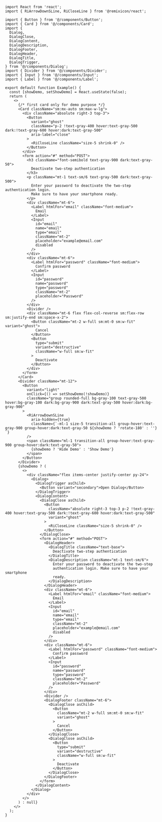 ````tsx
import React from 'react';
import { RiArrowDownSLine, RiCloseLine } from '@remixicon/react';

import { Button } from '@/components/Button';
import { Card } from '@/components/Card';
import {
  Dialog,
  DialogClose,
  DialogContent,
  DialogDescription,
  DialogFooter,
  DialogHeader,
  DialogTitle,
  DialogTrigger,
} from '@/components/Dialog';
import { Divider } from '@/components/Divider';
import { Input } from '@/components/Input';
import { Label } from '@/components/Label';

export default function Example() {
  const [showDemo, setShowDemo] = React.useState(false);
  return (
    <>
      {/* first card only for demo purpose */}
      <Card className="sm:mx-auto sm:max-w-lg">
        <div className="absolute right-3 top-3">
          <Button
            variant="ghost"
            className="p-2 !text-gray-400 hover:text-gray-500 dark:!text-gray-600 hover:dark:text-gray-500"
            aria-label="close"
          >
            <RiCloseLine className="size-5 shrink-0" />
          </Button>
        </div>
        <form action="#" method="POST">
          <h3 className="font-semibold text-gray-900 dark:text-gray-50">
            Deactivate two-step authentication
          </h3>
          <p className="mt-1 text-sm/6 text-gray-500 dark:text-gray-500">
            Enter your password to deactivate the two-step authentication login.
            Make sure to have your smartphone ready.
          </p>
          <div className="mt-6">
            <Label htmlFor="email" className="font-medium">
              Email
            </Label>
            <Input
              id="email"
              name="email"
              type="email"
              className="mt-2"
              placeholder="example@email.com"
              disabled
            />
          </div>
          <div className="mt-6">
            <Label htmlFor="password" className="font-medium">
              Confirm password
            </Label>
            <Input
              id="password"
              name="password"
              type="password"
              className="mt-2"
              placeholder="Password"
            />
          </div>
          <Divider />
          <div className="mt-6 flex flex-col-reverse sm:flex-row sm:justify-end sm:space-x-2">
            <Button className="mt-2 w-full sm:mt-0 sm:w-fit" variant="ghost">
              Cancel
            </Button>
            <Button
              type="submit"
              variant="destructive"
              className="w-full sm:w-fit"
            >
              Deactivate
            </Button>
          </div>
        </form>
      </Card>
      <Divider className="mt-12">
        <Button
          variant="light"
          onClick={() => setShowDemo(!showDemo)}
          className="group rounded-full bg-gray-100 text-gray-500 hover:bg-gray-100 dark:bg-gray-900 dark:text-gray-500 hover:dark:bg-gray-900"
        >
          <RiArrowDownSLine
            aria-hidden={true}
            className={`-ml-1 size-5 transition-all group-hover:text-gray-900 group-hover:dark:text-gray-50 ${showDemo ? 'rotate-180' : ''} `}
          />
          <span className="ml-1 transition-all group-hover:text-gray-900 group-hover:dark:text-gray-50">
            {showDemo ? 'Hide Demo' : 'Show Demo'}
          </span>
        </Button>
      </Divider>
      {showDemo ? (
        <>
          <div className="flex items-center justify-center py-24">
            <Dialog>
              <DialogTrigger asChild>
                <Button variant="secondary">Open Dialog</Button>
              </DialogTrigger>
              <DialogContent>
                <DialogClose asChild>
                  <Button
                    className="absolute right-3 top-3 p-2 !text-gray-400 hover:text-gray-500 dark:!text-gray-600 hover:dark:text-gray-500"
                    variant="ghost"
                  >
                    <RiCloseLine className="size-5 shrink-0" />
                  </Button>
                </DialogClose>
                <form action="#" method="POST">
                  <DialogHeader>
                    <DialogTitle className="text-base">
                      Deactivate two-step authentication
                    </DialogTitle>
                    <DialogDescription className="mt-1 text-sm/6">
                      Enter your password to deactivate the two-step
                      authentication login. Make sure to have your smartphone
                      ready.
                    </DialogDescription>
                  </DialogHeader>
                  <div className="mt-6">
                    <Label htmlFor="email" className="font-medium">
                      Email
                    </Label>
                    <Input
                      id="email"
                      name="email"
                      type="email"
                      className="mt-2"
                      placeholder="example@email.com"
                      disabled
                    />
                  </div>
                  <div className="mt-6">
                    <Label htmlFor="password" className="font-medium">
                      Confirm password
                    </Label>
                    <Input
                      id="password"
                      name="password"
                      type="password"
                      className="mt-2"
                      placeholder="Password"
                    />
                  </div>
                  <Divider />
                  <DialogFooter className="mt-6">
                    <DialogClose asChild>
                      <Button
                        className="mt-2 w-full sm:mt-0 sm:w-fit"
                        variant="ghost"
                      >
                        Cancel
                      </Button>
                    </DialogClose>
                    <DialogClose asChild>
                      <Button
                        type="submit"
                        variant="destructive"
                        className="w-full sm:w-fit"
                      >
                        Deactivate
                      </Button>
                    </DialogClose>
                  </DialogFooter>
                </form>
              </DialogContent>
            </Dialog>
          </div>
        </>
      ) : null}
    </>
  );
}

````